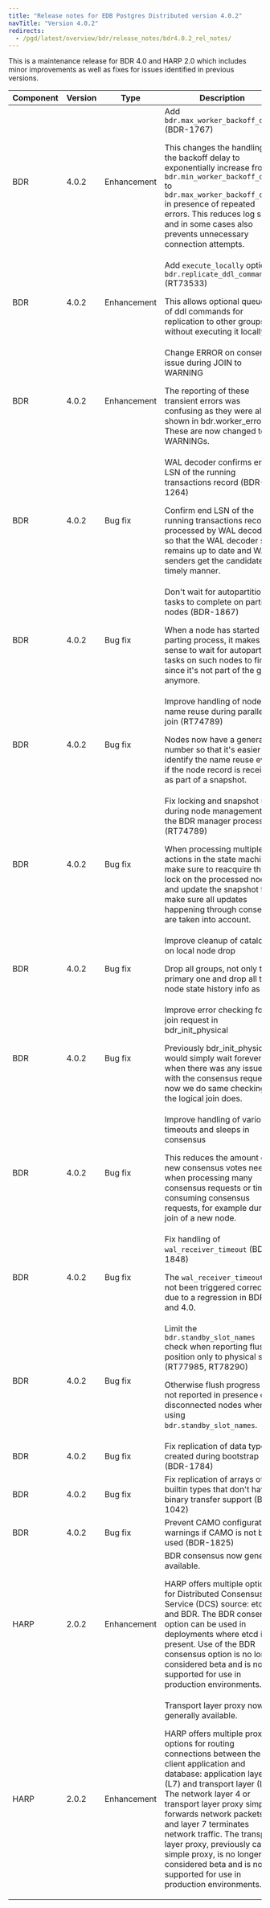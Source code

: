 ```yaml
---
title: "Release notes for EDB Postgres Distributed version 4.0.2"
navTitle: "Version 4.0.2"
redirects:
  - /pgd/latest/overview/bdr/release_notes/bdr4.0.2_rel_notes/
---
```


This is a maintenance release for BDR 4.0 and HARP 2.0 which includes minor
improvements as well as fixes for issues identified in previous
versions.

| Component | Version |    Type     |                                                                                                                                                                                                                                      Description                                                                                                                                                                                                                                      |
| --------- | ------- | ----------- | ------------------------------------------------------------------------------------------------------------------------------------------------------------------------------------------------------------------------------------------------------------------------------------------------------------------------------------------------------------------------------------------------------------------------------------------------------------------------------------- |
| BDR       | 4.0.2   | Enhancement | Add `bdr.max_worker_backoff_delay` (BDR-1767) <p>This changes the handling of the backoff delay to exponentially increase from `bdr.min_worker_backoff_delay` to `bdr.max_worker_backoff_delay` in presence of repeated errors.  This reduces log spam and in some cases also prevents unnecessary connection attempts.</p>                                                                                                                                                           |
| BDR       | 4.0.2   | Enhancement | Add `execute_locally` option to `bdr.replicate_ddl_command()` (RT73533)<p> This allows optional queueing of ddl commands for replication to other groups without executing it locally.</p>                                                                                                                                                                                                                                                                                            |
| BDR       | 4.0.2   | Enhancement | Change ERROR on consensus issue during JOIN to WARNING<p> The reporting of these transient errors was confusing as they were also shown in bdr.worker_errors.  These are now changed to WARNINGs.</p>                                                                                                                                                                                                                                                                                 |
| BDR       | 4.0.2   | Bug fix     | WAL decoder confirms end LSN of the running transactions record (BDR-1264) <p> Confirm end LSN of the running transactions record processed by WAL decoder so that the WAL decoder slot remains up to date and WAL senders get the candidate in timely manner.</p>                                                                                                                                                                                                                    |
| BDR       | 4.0.2   | Bug fix     | Don't wait for autopartition tasks to complete on parting nodes (BDR-1867) <p> When a node has started parting process, it makes no sense to wait for autopartition tasks on such nodes to finish since it's not part of the group anymore.</p>                                                                                                                                                                                                                                       |
| BDR       | 4.0.2   | Bug fix     | Improve handling of node name reuse during parallel join (RT74789) <p>Nodes now have a generation number so that it's easier to identify the name reuse even if the node record is received as part of a snapshot.</p>                                                                                                                                                                                                                                                                |
| BDR       | 4.0.2   | Bug fix     | Fix locking and snapshot use during node management in the BDR manager process (RT74789)<p> When processing multiple actions in the state machine, make sure to reacquire the lock on the processed node and update the snapshot to make sure all updates happening through consensus are taken into account.</p>                                                                                                                                                                     |
| BDR       | 4.0.2   | Bug fix     | Improve cleanup of catalogs on local node drop<p> Drop all groups, not only the primary one and drop all the node state history info as well.</p>                                                                                                                                                                                                                                                                                                                                     |
| BDR       | 4.0.2   | Bug fix     | Improve error checking for join request in bdr_init_physical<p> Previously bdr_init_physical would simply wait forever when there was any issue with the consensus request, now we do same checking as the logical join does.</p>                                                                                                                                                                                                                                                     |
| BDR       | 4.0.2   | Bug fix     | Improve handling of various timeouts and sleeps in consensus<p>This reduces the amount of new consensus votes needed when processing many consensus requests or time consuming consensus requests, for example during join of a new node.</p>                                                                                                                                                                                                                                         |
| BDR       | 4.0.2   | Bug fix     | Fix handling of `wal_receiver_timeout` (BDR-1848)<p> The `wal_receiver_timeout` has not been triggered correctly due to a regression in BDR 3.7 and 4.0.</p>                                                                                                                                                                                                                                                                                                                          |
| BDR       | 4.0.2   | Bug fix     | Limit the `bdr.standby_slot_names` check when reporting flush position only to physical slots (RT77985, RT78290) <p> Otherwise flush progress is not reported in presence of disconnected nodes when using `bdr.standby_slot_names`.</p>                                                                                                                                                                                                                                              |
| BDR       | 4.0.2   | Bug fix     | Fix replication of data types created during bootstrap (BDR-1784)                                                                                                                                                                                                                                                                                                                                                                                                                     |
| BDR       | 4.0.2   | Bug fix     | Fix replication of arrays of builtin types that don't have binary transfer support (BDR-1042)                                                                                                                                                                                                                                                                                                                                                                                         |
| BDR       | 4.0.2   | Bug fix     | Prevent CAMO configuration warnings if CAMO is not being used (BDR-1825)                                                                                                                                                                                                                                                                                                                                                                                                              |
| HARP      | 2.0.2   | Enhancement | BDR consensus now generally available.<p>HARP offers multiple options for Distributed Consensus Service (DCS) source: etcd and BDR. The BDR consensus option can be used in deployments where etcd isn't present. Use of the BDR consensus option is no longer considered beta and is now supported for use in production environments. </p>                                                                                                                                          |
| HARP      | 2.0.2   | Enhancement | Transport layer proxy now generally available.<p> HARP offers multiple proxy options for routing connections between the client application and database: application layer (L7) and transport layer (L4). The network layer 4 or transport layer proxy simply forwards network packets, and layer 7 terminates network traffic. The transport layer proxy, previously called simple proxy, is no longer considered beta and is now supported for use in production environments.</p> |

